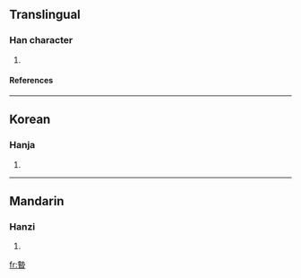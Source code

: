 ==Translingual==
===Han character===
{{Han char|rn=72|rad=日|as=11|sn=15|four=|canj=土戈日 (GIA)}}
# {{defn|Han|sort=日11}}
====References====
{{Han ref|kx=0499.160|dkj=14122|dj=0868.220|hdz=21532.070|uh=66AC|ud=26284}}

----
==Korean==
===Hanja===
{{ko-hanja|hangeul=설|eumhun=|rv=seol|mr=sŏl|y=sel}}
# {{defn|Korean}}

----
==Mandarin==
===Hanzi===
{{cmn-hanzi|pin=[[xiè]] ([[xie4]])|wg=hsieh<sup>4</sup>}}
# {{defn|Mandarin}}

[[fr:暬]]